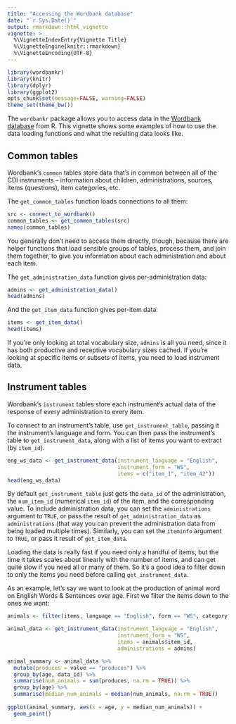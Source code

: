 ```yaml
---
title: "Accessing the Wordbank database"
date: "`r Sys.Date()`"
output: rmarkdown::html_vignette
vignette: >
  %\VignetteIndexEntry{Vignette Title}
  %\VignetteEngine{knitr::rmarkdown}
  %\VignetteEncoding{UTF-8}
---
```


```r
library(wordbankr)
library(knitr)
library(dplyr)
library(ggplot2)
opts_chunk$set(message=FALSE, warning=FALSE)
theme_set(theme_bw())
```

The `wordbankr` package allows you to access data in the [Wordbank database](http://wordbank.stanford.edu/) from R. This vignette shows some examples of how to use the data loading functions and what the resulting data looks like.


## Common tables

Wordbank's `common` tables store data that's in common between all of the CDI instruments -- information about children, administrations, sources, items (questions), item categories, etc.

The `get_common_tables` function loads connections to all them:
```r
src <- connect_to_wordbank()
common_tables <- get_common_tables(src)
names(common_tables)
```

You generally don't need to access them directly, though, because there are helper functions that load sensible groups of tables, process them, and join them together, to give you information about each administration and about each item.

The `get_administration_data` function gives per-administration data:
```r
admins <- get_administration_data()
head(admins)
```

And the `get_item_data` function gives per-item data:
```r
items <- get_item_data()
head(items)
```

If you're only looking at total vocabulary size, `admins` is all you need, since it has both productive and receptive vocabulary sizes cached. If you're looking at specific items or subsets of items, you need to load instrument data.


## Instrument tables

Wordbank's `instrument` tables store each instrument's actual data of the response of every administration to every item.

To connect to an instrument's table, use `get_instrument_table`, passing it the instrument's language and form. You can then pass the instrument's table to `get_instrument_data`, along with a list of items you want to extract (by `item_id`).
```r
eng_ws_data <- get_instrument_data(instrument_language = "English",
                                   instrument_form = "WS",
                                   items = c("item_1", "item_42"))
head(eng_ws_data)
```

By default `get_instrument_table` just gets the `data_id` of the administration, the `num_item_id` (numerical `item_id`) of the item, and the corresponding value. To include administration data, you can set the `administrations` argument to `TRUE`, or pass the result of `get_administration_data` as `administrations` (that way you can prevent the administration data from being loaded multiple times). Similarly, you can set the `iteminfo` argument to `TRUE`, or pass it result of `get_item_data`.

Loading the data is really fast if you need only a handful of items, but the time it takes scales about linearly with the number of items, and can get quite slow if you need all or many of them. So it's a good idea to filter down to only the items you need before calling `get_instrument_data`.

As an example, let's say we want to look at the production of animal word on English Words & Sentences over age. First we filter the items down to the ones we want:
```r
animals <- filter(items, language == "English", form == "WS", category == "animals")

animal_data <- get_instrument_data(instrument_language = "English",
                                   instrument_form = "WS",
                                   items = animals$item_id,
                                   administrations = admins)

animal_summary <- animal_data %>%
  mutate(produces = value == "produces") %>%
  group_by(age, data_id) %>%
  summarise(num_animals = sum(produces, na.rm = TRUE)) %>%
  group_by(age) %>%
  summarise(median_num_animals = median(num_animals, na.rm = TRUE))
  
ggplot(animal_summary, aes(x = age, y = median_num_animals)) +
  geom_point()
```